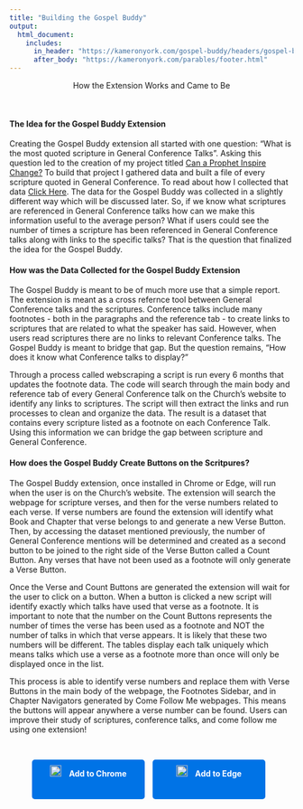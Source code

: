 ```yaml
---
title: "Building the Gospel Buddy"
output:
  html_document:
    includes:
      in_header: "https://kameronyork.com/gospel-buddy/headers/gospel-buddy-header.html"
      after_body: "https://kameronyork.com/parables/footer.html"
---
```


<style>
  /* Center alignment for the title, text under the title, and buttons */
  h1, .subtitle-text, .download-button {
    text-align: center;
  }

  /* Left alignment for paragraphs and their titles in the middle of the document */
  h4 {
    text-align: left;
  }
</style>

<div class="subtitle-text">
  <p>How the Extension Works and Came to Be</p>
</div>
<br>

<style>
  .download-button {
    display: inline-block; /* Use inline-block to allow setting width */
    width: 180px; /* Set fixed width */
    height: 50px;
    margin-right: 10px;
    background-color: #0073e6; /* Blue color */
    color: #ffffff; /* White text color */
    padding: 10px 10px; /* Adjust padding as needed */
    border-radius: 5px; /* Rounded corners */
    text-decoration: none; /* Remove underline */
    font-weight: bold;
    text-align: center; /* Center text horizontally */
    line-height: 30px; /* Center text vertically */
  }

  .download-button img {
    width: 20px; /* Adjust image size as needed */
    margin-right: 10px; /* Add space between image and text */
  }
  /* Apply styling to larger images */
  .large-image {
    width: 75%; /* Set the width of the images to 75% of their current size */
    display: block; /* Center the images */
    margin: 0 auto; /* Center the images */
    border: 2px solid #f0f0f0;
  }

  /* Apply styling to Chrome and Edge icons */
  .download-button img {
    width: 20px; /* Adjust image size as needed */
    margin-right: 10px; /* Add space between image and text */
  }

  @media (max-width: 600px) {
  .download-button {
    display: block; /* Change to block-level element */
    margin: 0 auto; /* Center the buttons horizontally */
    width: 180px; /* Set fixed width */
    height: 50px;
    margin-bottom: 10px; /* Add spacing between buttons */
    background-color: #0073e6; /* Blue color */
    color: #ffffff; /* White text color */
    padding: 10px 10px; /* Adjust padding as needed */
    border-radius: 5px; /* Rounded corners */
    text-decoration: none; /* Remove underline */
    font-weight: bold;
    text-align: center; /* Center text horizontally */
    line-height: 30px; /* Center text vertically */
  }
}
</style>

#### The Idea for the Gospel Buddy Extension

Creating the Gospel Buddy extension all started with one question: "What is the most quoted scripture in General Conference Talks".  Asking this question led to the creation of my project titled [Can a Prophet Inspire Change?](https://kameronyork.com/projects/conference/inspire-change.html)  To build that project I gathered data and built a file of every scripture quoted in General Conference.  To read about how I collected that data [Click Here](https://www.kameronyork.com/blog/quote-collecting.html).  The data for the Gospel Buddy was collected in a slightly different way which will be discussed later.  So, if we know what scriptures are referenced in General Conference talks how can we make this information useful to the average person?  What if users could see the number of times a scripture has been referenced in General Conference talks along with links to the specific talks?  That is the question that finalized the idea for the Gospel Buddy.

#### How was the Data Collected for the Gospel Buddy Extension

The Gospel Buddy is meant to be of much more use that a simple report.  The extension is meant as a cross refernce tool between General Conference talks and the scriptures.  Conference talks include many footnotes - both in the paragraphs and the reference tab - to create links to scriptures that are related to what the speaker has said.  However, when users read scriptures there are no links to relevant Conference talks.  The Gospel Buddy is meant to bridge that gap.  But the question remains, "How does it know what Conference talks to display?"

Through a process called webscraping a script is run every 6 months that updates the footnote data.  The code will search through the main body and reference tab of every General Conference talk on the Church's website to identify any links to scriptures.  The script will then extract the links and run processes to clean and organize the data.  The result is a dataset that contains every scripture listed as a footnote on each Conference Talk.  Using this information we can bridge the gap between scripture and General Conference.

#### How does the Gospel Buddy Create Buttons on the Scritpures?

The Gospel Buddy extension, once installed in Chrome or Edge, will run when the user is on the Church's website.  The extension will search the webpage for scripture verses, and then for the verse numbers related to each verse.  If verse numbers are found the extension will identify what Book and Chapter that verse belongs to and generate a new Verse Button.  Then, by accessing the dataset mentioned previously, the number of General Conference mentions will be determined and created as a second button to be joined to the right side of the Verse Button called a Count Button.  Any verses that have not been used as a footnote will only generate a Verse Button.

Once the Verse and Count Buttons are generated the extension will wait for the user to click on a button.  When a button is clicked a new script will identify exactly which talks have used that verse as a footnote.  It is important to note that the number on the Count Buttons represents the number of times the verse has been used as a footnote and NOT the number of talks in which that verse appears.  It is likely that these two numbers will be different.  The tables display each talk uniquely which means talks which use a verse as a footnote more than once will only be displayed once in the list.

This process is able to identify verse numbers and replace them with Verse Buttons in the main body of the webpage, the Footnotes Sidebar, and in Chapter Navigators generated by Come Follow Me webpages.  This means the buttons will appear anywhere a verse number can be found.  Users can improve their study of scriptures, conference talks, and come follow me using one extension!

<br>
<div class="subtitle-text">
  <a href="https://chromewebstore.google.com/detail/gospel-buddy/mlimohmgngjmnpllmnbjgkggclnmcdbn?hl=en" class="download-button">
    <img src="https://kameronyork.com/docs/assets/chrome-logo.png" alt="Google Chrome Logo">
    Add to Chrome
  </a>
  <a href="https://chromewebstore.google.com/detail/gospel-buddy/mlimohmgngjmnpllmnbjgkggclnmcdbn?hl=en" class="download-button">
    <img src="https://kameronyork.com/docs/assets/edge-logo.png" alt="Microsoft Edge Logo">
    Add to Edge
  </a>
</div>
<br>